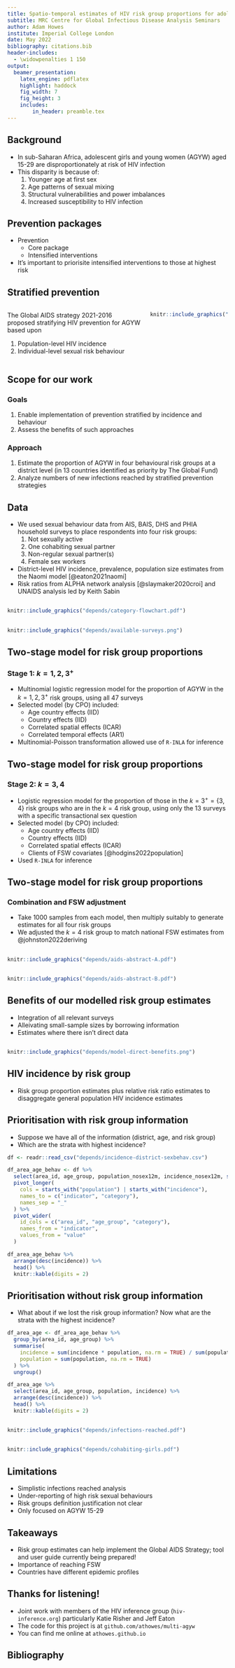 ```yaml
---
title: Spatio-temporal estimates of HIV risk group proportions for adolescent girls and young women across 13 priority countries in sub-Saharan Africa
subtitle: MRC Centre for Global Infectious Disease Analysis Seminars
author: Adam Howes
institute: Imperial College London
date: May 2022
bibliography: citations.bib
header-includes:
  - \widowpenalties 1 150
output:
  beamer_presentation:
    latex_engine: pdflatex
    highlight: haddock
    fig_width: 7 
    fig_height: 3
    includes:
        in_header: preamble.tex
---
```


## Background

* In sub-Saharan Africa, adolescent girls and young women (AGYW) aged 15-29 are disproportionately at risk of HIV infection
* This disparity is because of:
  1. Younger age at first sex
  2. Age patterns of sexual mixing
  3. Structural vulnerabilities and power imbalances
  4. Increased susceptibility to HIV infection
  
## Prevention packages

* Prevention
  * Core package
  * Intensified interventions
* It's important to priorisite intensified interventions to those at highest risk

## Stratified prevention

::: columns

:::: column

The Global AIDS strategy 2021-2016 proposed stratifying HIV prevention for AGYW based upon

1. Population-level HIV incidence
2. Individual-level sexual risk behaviour

::::

:::: column

```r
knitr::include_graphics("global-aids-strategy.png")
```

::::

:::

## Scope for our work

### Goals

1. Enable implementation of prevention stratified by incidence and behaviour
2. Assess the benefits of such approaches

### Approach

1. Estimate the proportion of AGYW in four behavioural risk groups at a district level (in 13 countries identified as priority by The Global Fund)
2. Analyze numbers of new infections reached by stratified prevention strategies

## Data

* We used sexual behaviour data from AIS, BAIS, DHS and PHIA household surveys to place respondents into four risk groups:
  1. Not sexually active
  2. One cohabiting sexual partner
  3. Non-regular sexual partner(s)
  4. Female sex workers
* District-level HIV incidence, prevalence, population size estimates from the Naomi model [@eaton2021naomi]
* Risk ratios from ALPHA network analysis [@slaymaker2020croi] and UNAIDS analysis led by Keith Sabin

##

```r
knitr::include_graphics("depends/category-flowchart.pdf")
```

##

```r
knitr::include_graphics("depends/available-surveys.png")
```

## Two-stage model for risk group proportions

### Stage 1: $k = 1, 2, 3^{+}$

* Multinomial logistic regression model for the proportion of AGYW in the $k = 1, 2, 3^{+}$ risk groups, using all 47 surveys
* Selected model (by CPO) included:
  * Age country effects (IID)
  * Country effects (IID)
  * Correlated spatial effects (ICAR)
  * Correlated temporal effects (AR1) 
* Multinomial-Poisson transformation allowed use of `R-INLA` for inference

## Two-stage model for risk group proportions

### Stage 2: $k = 3, 4$

* Logistic regression model for the proportion of those in the $k = 3^{+} = \{3, 4\}$ risk groups who are in the $k = 4$ risk group, using only the 13 surveys with a specific transactional sex question
* Selected model (by CPO) included:
  * Age country effects (IID)
  * Country effects (IID)
  * Correlated spatial effects (ICAR)
  * Clients of FSW covariates [@hodgins2022population]
* Used `R-INLA` for inference

## Two-stage model for risk group proportions

### Combination and FSW adjustment

* Take 1000 samples from each model, then multiply suitably to generate estimates for all four risk groups
* We adjusted the $k = 4$ risk group to match national FSW estimates from @johnston2022deriving 

\begin{center}
\begin{tcolorbox}[width=0.9\textwidth, colframe={title}, colback={white}, title={}]
$\implies$ Estimates of risk group proportions $\rho_{itak}$ by district, year and age group
\end{tcolorbox}
\end{center}

##

```r
knitr::include_graphics("depends/aids-abstract-A.pdf")
```

##

```r
knitr::include_graphics("depends/aids-abstract-B.pdf")
```

## Benefits of our modelled risk group estimates

* Integration of all relevant surveys
  <!-- * Modular approach allowed estimating FSW proportion even for surveys without a specific transactional sex question -->
* Alleivating small-sample sizes by borrowing information
  <!-- * We borrowed information across space, between countries and over surveys so that our estimates more plausibly reflect spatial heterogeneity -->
* Estimates where there isn't direct data
  <!-- * Although some people think of this as "making up data", the data almost never "speak for themselves" (everything is a model) -->
  <!-- * Uncertainty should be higher in regions with infilling: important to transparently communicate this -->

##

```r
knitr::include_graphics("depends/model-direct-benefits.png")
```

## HIV incidence by risk group

* Risk group proportion estimates plus relative risk ratio estimates to disaggregate general population HIV incidence estimates
\begin{align*}
I_{ia} &= \sum_k \lambda_{iak} N_{iak} \\
&= \sum_k \lambda_{ia2} \text{RR}_k N_{iak}.
\end{align*}

\begin{center}
\begin{tcolorbox}[width=0.9\textwidth, colframe={title}, colback={white}, title={}]
$\implies$ Estimates of HIV incidence $\lambda_{iak}$ and number of new HIV infections $I_{iak}$ by district, age group and risk group
\end{tcolorbox}
\end{center}

## Prioritisation with risk group information

* Suppose we have all of the information (district, age, and risk group)
* Which are the strata with highest incidence?

```r
df <- readr::read_csv("depends/incidence-district-sexbehav.csv")

df_area_age_behav <- df %>%
  select(area_id, age_group, population_nosex12m, incidence_nosex12m, starts_with("population_sex"), starts_with("incidence_sex")) %>%
  pivot_longer(
    cols = starts_with("population") | starts_with("incidence"),
    names_to = c("indicator", "category"),
    names_sep = "_"
  ) %>%
  pivot_wider(
    id_cols = c("area_id", "age_group", "category"),
    names_from = "indicator",
    values_from = "value"
  )
```

```r
df_area_age_behav %>%
  arrange(desc(incidence)) %>%
  head() %>%
  knitr::kable(digits = 2)
```

## Prioritisation without risk group information

* What about if we lost the risk group information? Now what are the strata with the highest incidence?

```r
df_area_age <- df_area_age_behav %>%
  group_by(area_id, age_group) %>%
  summarise(
    incidence = sum(incidence * population, na.rm = TRUE) / sum(population, na.rm = TRUE),
    population = sum(population, na.rm = TRUE)
  ) %>%
  ungroup()
```

```r
df_area_age %>%
  select(area_id, age_group, population, incidence) %>%
  arrange(desc(incidence)) %>%
  head() %>%
  knitr::kable(digits = 2)
```

##

```r
knitr::include_graphics("depends/infections-reached.pdf")
```

##

```r
knitr::include_graphics("depends/cohabiting-girls.pdf")
```

## Limitations

* Simplistic infections reached analysis
  <!-- * No accounting for difficulty in reaching each strata -->
  <!-- * Variable intervention effectiveness -->
  <!-- * Change in strata membership -->
* Under-reporting of high risk sexual behaviours
  <!-- * Variation in under-reporting (likely by age, foremost, and location, less so) particularly concerning -->
* Risk groups definition justification not clear
  <!-- * Didn't consider other important characteristics that may determine risk e.g. condom usage -->
* Only focused on AGYW 15-29
  <!-- * Could be extended to adults of both sexes aged 15-49 -->

## Takeaways

* Risk group estimates can help implement the Global AIDS Strategy; tool and user guide currently being prepared!
* Importance of reaching FSW
* Countries have different epidemic profiles

## Thanks for listening!

* Joint work with members of the HIV inference group (`hiv-inference.org`) particularly Katie Risher and Jeff Eaton
* The code for this project is at `github.com/athowes/multi-agyw`
* You can find me online at `athowes.github.io`

## Bibliography {.allowframebreaks}
